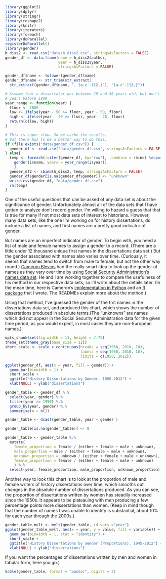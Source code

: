 
```r
library(ggplot2)
library(dplyr)
library(stringr)
library(reshape2)
library(knitr)
library(iterators)
library(foreach)
library(doParallel)
registerDoParallel()
library(gender)
h_diss2 <- read.csv("data/h_diss2.csv", stringsAsFactors = FALSE)
gender_df <- data.frame(name = h_diss2$author, 
                        year = h_diss2$year,
                        stringsAsFactors = FALSE)
```

```r
gender_df$name <- tolower(gender_df$name)
gender_df$name <- str_trim(str_extract(
  str_extract(gender_df$name, ", [a-z'-]{2,}"), "[a-z'-]{2,}"))
```

```r
# Assume that a dissertator was between 20 and 50 years old, but don't look for
# years before 1880
year_range <- function(year) {
  floor <- 1880
  low <- ifelse(year - 50 >= floor, year - 50, floor)  
  high <- ifelse(year - 20 >= floor, year - 20, floor)  
  return(c(low, high))
}
```


```r
# This is super slow. So we cache the results.
# But there has to be a better way to do this.
if (file.exists("data/gender_df.csv")) {
  gender_df <- read.csv("data/gender_df.csv", stringsAsFactors = FALSE)
} else{
  temp <- foreach(i=iter(gender_df, by='row'), .combine = rbind) %dopar% {
    gender(i$name, years = year_range(i$year))
    }
  gender_df2 <- cbind(h_diss2, temp, stringsAsFactors = FALSE)
  gender_df$gender[is.na(gender_df$gender)] <- "unknown"
  write.csv(gender_df, "data/gender_df.csv")
  rm(temp)
}
```

One of the useful questions that can be asked of any data set is about the significance of gender. Unfortunately almost all of the data sets that I have gotten to analyze don't record gender. I'm willing to hazard a guess that that is true for many if not most data sets of interest to historians. However, many data sets, like the one I'm working on for history dissertations, do include a list of names, and first names are a pretty good indicator of gender.

But names are an imperfect indicator of gender. To begin with, you need a list of male and female names to assign a gender to a record. (There are a little under 12 thousand unique first names in the dissertations data set.) But the gender associated with names also varies over time. (Curiously, it seems that names tend to switch from male to female, but not the other way round.) [Cameron Blevins](http://www.cameronblevins.org/) had the really smart idea to look up the gender of names as they vary over time by using [Social Security Administration's names data set](http://catalog.data.gov/dataset/baby-names-from-social-security-card-applications-national-level-data). He and I are working together to compare the usefulness of his method in our respective data sets, so I'll write about the details later. (In the mean time, here is Cameron's [implementation in Python](https://github.com/cblevins/Gender-ID-By-Time) and an [R package](https://github.com/lmullen/gender) that I wrote. The READMEs explain more about the method.)

Using that method, I've guessed the gender of the frst names in the dissertations data set, and produced this chart, which shows the number of dissertations produced in absolute terms.(The "unknowns" are names which did not appear in the Social Security Administration data for the given time period; as you would expect, in most cases they are non-European names.)

```r
opts_chunk$set(fig.width = 11, height = 7.75)
theme_set(theme_gray(base_size = 12))
short_scale <- scale_x_continuous(breaks = seq(1950, 2010, 10),
                                  labels = seq(1950, 2010, 10),
                                  limits = c(1950, 2012))

ggplot(gender_df, aes(x = year, fill = gender)) + 
  geom_bar(binwidth = 1) +
  short_scale +
  ggtitle("History Dissertations by Gender, 1950-2012") +
  xlab(NULL) + ylab("dissertations")
```

```r
gender_table <- gender_df %.%
  select(year, gender) %.%
  filter(year >= 1950) %.%
  group_by(year, gender) %.%
  summarise(n = n())

gender_table <- dcast(gender_table, year ~ gender ) 

gender_table[is.na(gender_table)] <- 0

gender_table <- gender_table %.% 
  mutate(
    female_proportion = female / (either + female + male + unknown),
    male_proportion = male / (either + female + male + unknown),
    unknown_proportion = unknown / (either + female + male + unknown),
    female_proportion = female / (either + female + male + unknown)
    ) %.%
  select(year, female_proportion, male_proportion, unknown_proportion)
```

Another way to look this chart is to look at the proportion of male and female writers of history dissertations over time, which smooths out changes in the absolute number of dissertations produced. As you can see, the proportion of dissertations written by women has steadily increased since the 1950s. It appears to be plateauing with men producing a few percentage points more dissertations than women. (Keep in mind though that the number of names I was unable to identify is substantial, about 10% for each year through the 2000s.)

```r
gender_table_melt <- melt(gender_table, id.vars ="year")
ggplot(gender_table_melt, aes(x = year, y = value, fill = variable)) +
  geom_bar(binwidth = 1, stat = "identity") +
  short_scale +
  ggtitle("History Dissertations by Gender (Proportions), 1945-2012") +
  xlab(NULL) + ylab("dissertations")
```

If you want the percentages of dissertations written by men and women in tabular form, here you go.)

```r

kable(gender_table, format = "pandoc", digits = 2)
```






